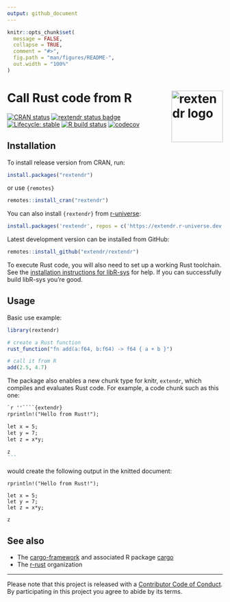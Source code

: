 ```yaml
---
output: github_document
---
```


<!-- README.md is generated from README.Rmd. Please edit that file -->

```r
knitr::opts_chunk$set(
  message = FALSE,
  collapse = TRUE,
  comment = "#>",
  fig.path = "man/figures/README-",
  out.width = "100%"
)
```

# Call Rust code from R <img width="120px" alt="rextendr logo" align="right" src="man/figures/rextendr-logo.png">

<!-- badges: start -->
[![CRAN status](https://www.r-pkg.org/badges/version/rextendr)](https://CRAN.R-project.org/package=rextendr)
[![rextendr status badge](https://extendr.r-universe.dev/badges/rextendr)](https://extendr.r-universe.dev/rextendr)
[![Lifecycle: stable](https://img.shields.io/badge/lifecycle-stable-brightgreen.svg)](https://lifecycle.r-lib.org/articles/stages.html#stable)
[![R build status](https://github.com/extendr/rextendr/workflows/R-CMD-check/badge.svg)](https://github.com/extendr/rextendr/actions)
[![codecov](https://codecov.io/gh/extendr/rextendr/branch/main/graph/badge.svg?token=5H6ID0LAO7)](https://app.codecov.io/gh/extendr/rextendr)
<!-- badges: end -->

## Installation

To install release version from CRAN, run:

```r
install.packages("rextendr")
```

or use `{remotes}`

```r
remotes::install_cran("rextendr")
```

You can also install `{rextendr}` from [r-universe](https://extendr.r-universe.dev/rextendr):

```r
install.packages('rextendr', repos = c('https://extendr.r-universe.dev', 'https://cloud.r-project.org'))
```

Latest development version can be installed from GitHub:

```r
remotes::install_github("extendr/rextendr")
```

To execute Rust code, you will also need to set up a working Rust toolchain. See the [installation instructions for libR-sys](https://github.com/extendr/libR-sys) for help. If you can successfully build libR-sys you're good.

## Usage

Basic use example:

```r
library(rextendr)

# create a Rust function
rust_function("fn add(a:f64, b:f64) -> f64 { a + b }")

# call it from R
add(2.5, 4.7)
```

The package also enables a new chunk type for knitr, `extendr`, which compiles and evaluates Rust code. For example, a code chunk such as this one:
````markdown
`r ''````{extendr}
rprintln!("Hello from Rust!");

let x = 5;
let y = 7;
let z = x*y;

z
```
````
would create the following output in the knitted document:
```extendr
rprintln!("Hello from Rust!");

let x = 5;
let y = 7;
let z = x*y;

z
```

## See also

- The [cargo-framework](https://github.com/dbdahl/cargo-framework) and associated R package [cargo](https://cran.r-project.org/package=cargo)
- The [r-rust](https://github.com/r-rust) organization

-----

Please note that this project is released with a [Contributor Code of Conduct](https://github.com/extendr/rextendr/blob/main/CODE-OF-CONDUCT.md). By participating in this project you agree to abide by its terms.

